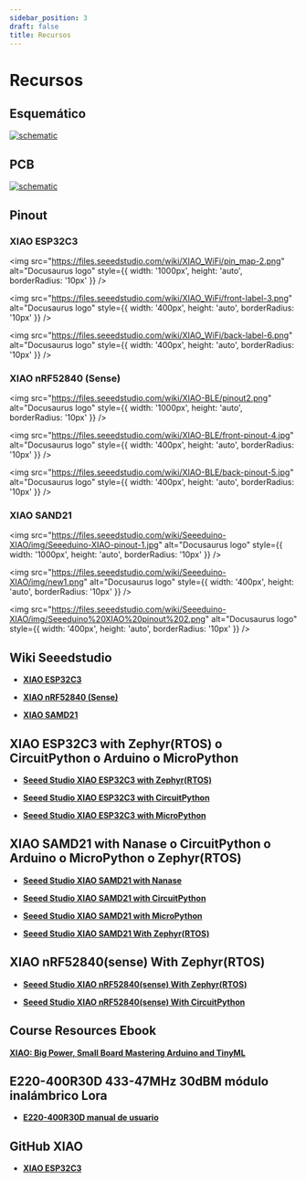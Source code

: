 ```yaml
---
sidebar_position: 3
draft: false
title: Recursos
---
```


# Recursos

## Esquemático


[![schematic](/mod/m07/Schematic_M07.svg)](/mod/m07/Schematic_M07.svg)

## PCB
[![schematic](/mod/m07/PCB_PCB_M07.svg)](/mod/m07/PCB_PCB_M07.svg)

## Pinout

### XIAO ESP32C3
<img 
  src="https://files.seeedstudio.com/wiki/XIAO_WiFi/pin_map-2.png" 
  alt="Docusaurus logo" 
  style={{
    width: '1000px',
    height: 'auto',
    borderRadius: '10px'
  }}
/>

<img 
  src="https://files.seeedstudio.com/wiki/XIAO_WiFi/front-label-3.png" 
  alt="Docusaurus logo" 
  style={{
    width: '400px',
    height: 'auto',
    borderRadius: '10px'
  }}
/>

<img 
  src="https://files.seeedstudio.com/wiki/XIAO_WiFi/back-label-6.png" 
  alt="Docusaurus logo" 
  style={{
    width: '400px',
    height: 'auto',
    borderRadius: '10px'
  }}
/>

### XIAO nRF52840 (Sense)

<img 
  src="https://files.seeedstudio.com/wiki/XIAO-BLE/pinout2.png" 
  alt="Docusaurus logo" 
  style={{
    width: '1000px',
    height: 'auto',
    borderRadius: '10px'
  }}
/>

<img 
  src="https://files.seeedstudio.com/wiki/XIAO-BLE/front-pinout-4.jpg" 
  alt="Docusaurus logo" 
  style={{
    width: '400px',
    height: 'auto',
    borderRadius: '10px'
  }}
/>


<img 
  src="https://files.seeedstudio.com/wiki/XIAO-BLE/back-pinout-5.jpg" 
  alt="Docusaurus logo" 
  style={{
    width: '400px',
    height: 'auto',
    borderRadius: '10px'
  }}
/>


### XIAO SAND21

<img 
  src="https://files.seeedstudio.com/wiki/Seeeduino-XIAO/img/Seeeduino-XIAO-pinout-1.jpg" 
  alt="Docusaurus logo" 
  style={{
    width: '1000px',
    height: 'auto',
    borderRadius: '10px'
  }}
/>

<img 
  src="https://files.seeedstudio.com/wiki/Seeeduino-XIAO/img/new1.png" 
  alt="Docusaurus logo" 
  style={{
    width: '400px',
    height: 'auto',
    borderRadius: '10px'
  }}
/>


<img 
  src="https://files.seeedstudio.com/wiki/Seeeduino-XIAO/img/Seeeduino%20XIAO%20pinout%202.png" 
  alt="Docusaurus logo" 
  style={{
    width: '400px',
    height: 'auto',
    borderRadius: '10px'
  }}
/>


## Wiki Seeedstudio

- [**XIAO ESP32C3** ](https://wiki.seeedstudio.com/XIAO_ESP32C3_Getting_Started/)

- [**XIAO nRF52840 (Sense)**](https://wiki.seeedstudio.com/XIAO_BLE/)

- [**XIAO SAMD21**](https://wiki.seeedstudio.com/Seeeduino-XIAO/)



## XIAO ESP32C3 with Zephyr(RTOS) o CircuitPython o Arduino o MicroPython

- [**Seeed Studio XIAO ESP32C3 with Zephyr(RTOS)**](https://wiki.seeedstudio.com/XIAO-ESP32C3-Zephyr/)

- [**Seeed Studio XIAO ESP32C3 with CircuitPython**](https://wiki.seeedstudio.com/xiao_esp32c3_with_circuitpython/)

- [**Seeed Studio XIAO ESP32C3 with MicroPython**](https://wiki.seeedstudio.com/xiao_esp32c3_with_micropython/)

## XIAO SAMD21 with Nanase o CircuitPython o Arduino o MicroPython o Zephyr(RTOS)

- [**Seeed Studio XIAO SAMD21 with Nanase**](https://wiki.seeedstudio.com/Seeeduino-XIAO-by-Nanase/)

- [**Seeed Studio XIAO SAMD21 with CircuitPython**](https://wiki.seeedstudio.com/Seeeduino-XIAO-CircuitPython/)

- [**Seeed Studio XIAO SAMD21 with MicroPython**](https://wiki.seeedstudio.com/XIAO-SAMD21-MicroPython/)

- [**Seeed Studio XIAO SAMD21 With Zephyr(RTOS)**](https://wiki.seeedstudio.com/XIAO-SAMD21-Zephyr-RTOS/)


## XIAO nRF52840(sense) With Zephyr(RTOS)

- [**Seeed Studio XIAO nRF52840(sense) With Zephyr(RTOS)**](https://wiki.seeedstudio.com/XIAO-nRF52840-Zephyr-RTOS/)

- [**Seeed Studio XIAO nRF52840(sense) With CircuitPython**](https://wiki.seeedstudio.com/XIAO-BLE_CircutPython/)


## Course Resources Ebook

[**XIAO: Big Power, Small Board Mastering Arduino and TinyML**](https://mjrovai.github.io/XIAO_Big_Power_Small_Board-ebook/)


## E220-400R30D 433-47MHz 30dBM módulo inalámbrico Lora

- [**E220-400R30D manual de usuario**](https://manuals.plus/es/ebyte/e220-400r30d-433-47mhz-30dbm-nuevo-m%C3%B3dulo-inal%C3%A1mbrico-lora-manual#size_and_pin_definition)


## GitHub XIAO 

- [**XIAO ESP32C3**](https://github.com/IcingTomato/micropython_xiao_esp32c3)

